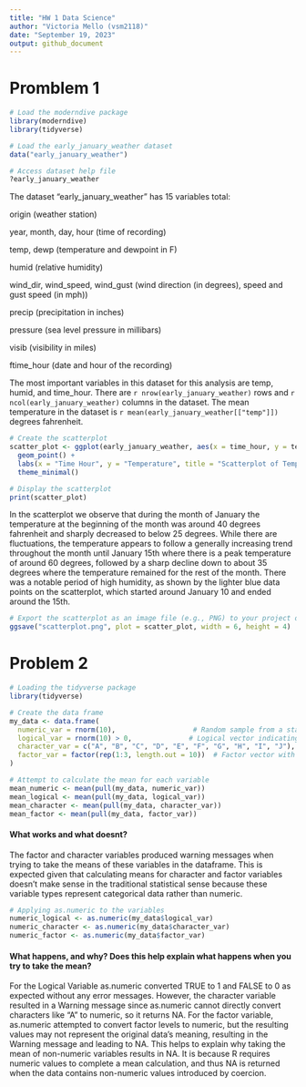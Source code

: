 ```yaml
---
title: "HW 1 Data Science"
author: "Victoria Mello (vsm2118)"
date: "September 19, 2023"
output: github_document
---
```

# Promblem 1

```r
# Load the moderndive package
library(moderndive)
library(tidyverse)

# Load the early_january_weather dataset
data("early_january_weather")
```

```r
# Access dataset help file
?early_january_weather
```
The dataset “early_january_weather” has 15 variables total:

origin (weather station)

year, month, day, hour (time of recording)

temp, dewp (temperature and dewpoint in F)

humid (relative humidity)

wind_dir, wind_speed, wind_gust (wind direction (in degrees), speed and gust speed (in mph))

precip (precipitation in inches)

pressure (sea level pressure in millibars)

visib (visibility in miles)

ftime_hour (date and hour of the recording)

The most important variables in this dataset for this analysis are temp, humid, and time_hour. There are `r nrow(early_january_weather)` rows and `r ncol(early_january_weather)` columns in the dataset. The mean temperature in the dataset is `r mean(early_january_weather[["temp"]])` degrees fahrenheit.

```r
# Create the scatterplot
scatter_plot <- ggplot(early_january_weather, aes(x = time_hour, y = temp, color = humid)) +
  geom_point() +
  labs(x = "Time Hour", y = "Temperature", title = "Scatterplot of Temperature vs. Time Hour") +
  theme_minimal()

# Display the scatterplot
print(scatter_plot)
```

In the scatterplot we observe that during the month of January the temperature at the beginning of the month was around 40 degrees fahrenheit and sharply decreased to below 25 degrees. While there are fluctuations, the temperature appears to follow a generally increasing trend throughout the month until January 15th where there is a peak temperature of around 60 degrees, followed by a sharp decline down to about 35 degrees where the temperature remained for the rest of the month. There was a notable period of high humidity, as shown by the lighter blue data points on the scatterplot, which started around January 10 and ended around the 15th.

```r
# Export the scatterplot as an image file (e.g., PNG) to your project directory
ggsave("scatterplot.png", plot = scatter_plot, width = 6, height = 4)
```

# Problem 2 

```r
# Loading the tidyverse package
library(tidyverse)

# Create the data frame
my_data <- data.frame(
  numeric_var = rnorm(10),                   # Random sample from a standard Normal distribution
  logical_var = rnorm(10) > 0,              # Logical vector indicating whether elements are > 0
  character_var = c("A", "B", "C", "D", "E", "F", "G", "H", "I", "J"),  # Character vector
  factor_var = factor(rep(1:3, length.out = 10))  # Factor vector with 3 different levels
)
```

```r
# Attempt to calculate the mean for each variable
mean_numeric <- mean(pull(my_data, numeric_var))
mean_logical <- mean(pull(my_data, logical_var))
mean_character <- mean(pull(my_data, character_var))
mean_factor <- mean(pull(my_data, factor_var))
```

#### What works and what doesnt? 
The factor and character variables produced warning messages when trying to take the means of these variables in the dataframe. This is expected given that calculating means for character and factor variables doesn't make sense in the traditional statistical sense because these variable types represent categorical data rather than numeric. 

```r
# Applying as.numeric to the variables
numeric_logical <- as.numeric(my_data$logical_var)
numeric_character <- as.numeric(my_data$character_var)
numeric_factor <- as.numeric(my_data$factor_var)
```

#### What happens, and why? Does this help explain what happens when you try to take the mean?
For the Logical Variable as.numeric converted TRUE to 1 and FALSE to 0 as expected without any error messages. However, the character variable resulted in a Warning message since as.numeric cannot directly convert characters like "A" to numeric, so it returns NA. For the factor variable, as.numeric attempted to convert factor levels to numeric, but the resulting values may not represent the original data's meaning, resulting in the Warning message and leading to NA. This helps to explain why taking the mean of non-numeric variables results in NA. It is because R requires numeric values to complete a mean calculation, and thus NA is returned when the data contains non-numeric values introduced by coercion. 
